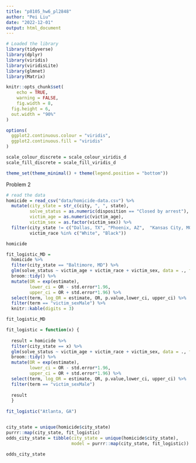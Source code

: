 ```yaml
---
title: "p8105_hw6_pl2848"
author: "Pei Liu"
date: "2022-12-01"
output: html_document
---
```


```r
# Loaded the library
library(tidyverse)
library(dplyr)
library(viridis)
library(viridisLite)
library(glmnet)
library(Matrix)

knitr::opts_chunk$set(
	echo = TRUE,
	warning = FALSE,
	fig.width = 8, 
  fig.height = 6,
  out.width = "90%"
)

options(
  ggplot2.continuous.colour = "viridis",
  ggplot2.continuous.fill = "viridis"
)

scale_colour_discrete = scale_colour_viridis_d
scale_fill_discrete = scale_fill_viridis_d

theme_set(theme_minimal() + theme(legend.position = "bottom"))
```




Problem 2
```r
# read the data
homicide = read_csv("data/homicide-data.csv") %>% 
  mutate(city_state = str_c(city, ", ", state),
         solve_status = as.numeric(disposition == "Closed by arrest"),
         victim_age = as.numeric(victim_age),
         victim_sex = as.factor(victim_sex)) %>% 
  filter(city_state != c("Dallas, TX", "Phoenix, AZ",  "Kansas City, MO", "Tulsa, AL"), 
         victim_race %in% c("White", "Black")) 

homicide
```


```r
fit_logistic_MD = 
  homicide %>% 
  filter(city_state == "Baltimore, MD") %>% 
  glm(solve_status ~ victim_age + victim_race + victim_sex, data = ., family = binomial()) %>% 
  broom::tidy() %>% 
  mutate(OR = exp(estimate),
         lower_ci = OR - std.error*1.96,
         upper_ci = OR + std.error*1.96) %>%
  select(term, log_OR = estimate, OR, p.value,lower_ci, upper_ci) %>% 
  filter(term == "victim_sexMale") %>% 
  knitr::kable(digits = 3) 

fit_logistic_MD
```

```r
fit_logistic = function(x) {
  
  result = homicide %>% 
  filter(city_state == x) %>% 
  glm(solve_status ~ victim_age + victim_race + victim_sex, data = ., family = binomial()) %>% 
  broom::tidy() %>% 
  mutate(OR = exp(estimate),
         lower_ci = OR - std.error*1.96,
         upper_ci = OR + std.error*1.96) %>%
  select(term, log_OR = estimate, OR, p.value,lower_ci, upper_ci) %>% 
  filter(term == "victim_sexMale") 
  
  result
  }
  
fit_logistic("Atlanta, GA")


city_state = unique(homicide$city_state)
purrr::map(city_state, fit_logistic)
odds_city_state = tibble(city_state = unique(homicide$city_state),
                         model = purrr::map(city_state, fit_logistic)) 
  
odds_city_state
```

